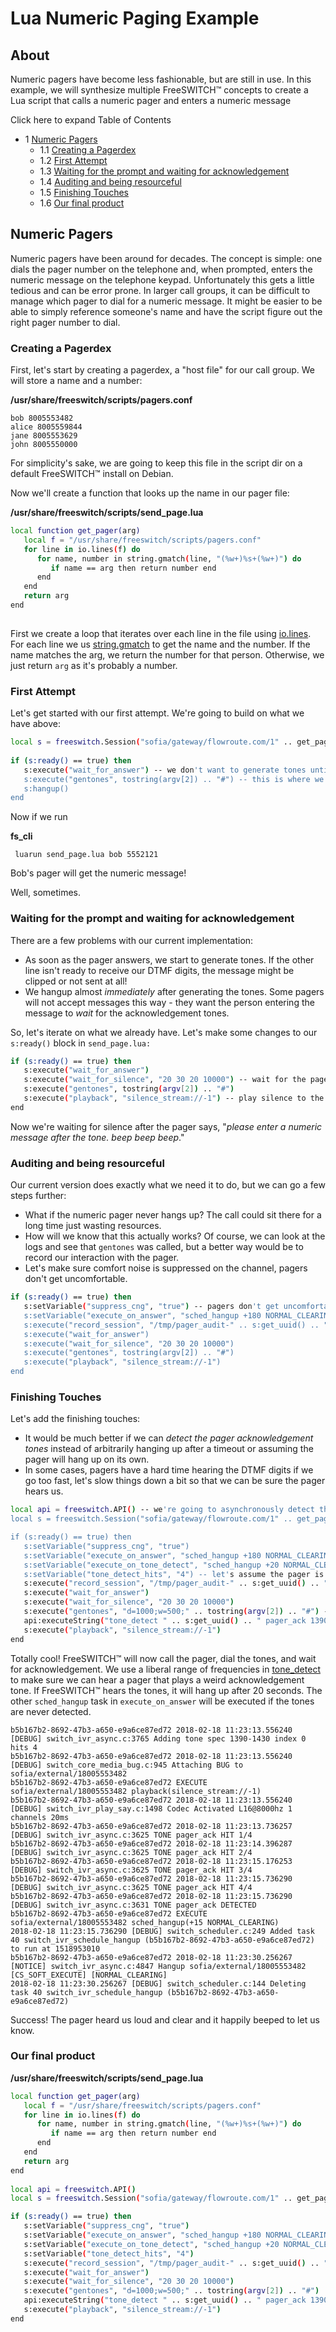 
# Lua Numeric Paging Example 

 

## About

Numeric pagers have become less fashionable, but are still in use. In this example, we will synthesize multiple FreeSWITCH™ concepts to create a Lua script that calls a numeric pager and enters a numeric message

Click here to expand Table of Contents

* 1 [Numeric Pagers](#numeric-pagers)  
   * 1.1 [Creating a Pagerdex](#creating-a-pagerdex)  
   * 1.2 [First Attempt](#numeric-pagers)  
   * 1.3 [Waiting for the prompt and waiting for acknowledgement](#waiting-for-the-prompt-and-waiting-for-acknowledgement)  
   * 1.4 [Auditing and being resourceful](#auditing-and-being-resourceful)  
   * 1.5 [Finishing Touches](#finishing-touches)  
   * 1.6 [Our final product](#our-final-product)

## Numeric Pagers

Numeric pagers have been around for decades. The concept is simple: one dials the pager number on the telephone and, when prompted, enters the numeric message on the telephone keypad. Unfortunately this gets a little tedious and can be error prone. In larger call groups, it can be difficult to manage which pager to dial for a numeric message. It might be easier to be able to simply reference someone's name and have the script figure out the right pager number to dial.

### Creating a Pagerdex

First, let's start by creating a pagerdex, a "host file" for our call group. We will store a name and a number:

**/usr/share/freeswitch/scripts/pagers.conf**

```text
bob 8005553482
alice 8005559844
jane 8005553629
john 8005550000
```

For simplicity's sake, we are going to keep this file in the script dir on a default FreeSWITCH™ install on Debian.

Now we'll create a function that looks up the name in our pager file:

**/usr/share/freeswitch/scripts/send\_page.lua**

```bash
local function get_pager(arg)
   local f = "/usr/share/freeswitch/scripts/pagers.conf"
   for line in io.lines(f) do
      for name, number in string.gmatch(line, "(%w+)%s+(%w+)") do
         if name == arg then return number end
      end
   end
   return arg
end
 
```

First we create a loop that iterates over each line in the file using [io.lines](http://www.lua.org/manual/5.2/manual.html#pdf-io.lines). For each line we us [string.gmatch](http://www.lua.org/manual/5.2/manual.html#pdf-string.gmatch) to get the name and the number. If the name matches the arg, we return the number for that person. Otherwise, we just return `arg` as it's probably a number.

### First Attempt

Let's get started with our first attempt. We're going to build on what we have above:

```bash
local s = freeswitch.Session("sofia/gateway/flowroute.com/1" .. get_pager(argv[1])) -- the first argument will be either a name or a pager number
 
if (s:ready() == true) then
   s:execute("wait_for_answer") -- we don't want to generate tones until the far end picks up
   s:execute("gentones", tostring(argv[2]) .. "#") -- this is where we play the tones to the pager, numeric message end with #
   s:hangup()
end
```

Now if we run 

**fs\_cli**

```text
 luarun send_page.lua bob 5552121
```

Bob's pager will get the numeric message!

Well, sometimes. 

### Waiting for the prompt and waiting for acknowledgement

There are a few problems with our current implementation:

* As soon as the pager answers, we start to generate tones. If the other line isn't ready to receive our DTMF digits, the message might be clipped or not sent at all!
* We hangup almost _immediately_ after generating the tones. Some pagers will not accept messages this way - they want the person entering the message to _wait_ for the acknowledgement tones.

So, let's iterate on what we already have. Let's make some changes to our `s:ready()` block in `send_page.lua:`

```bash
if (s:ready() == true) then
   s:execute("wait_for_answer")
   s:execute("wait_for_silence", "20 30 20 10000") -- wait for the pager to shutup before we start sending tones
   s:execute("gentones", tostring(argv[2]) .. "#")
   s:execute("playback", "silence_stream://-1") -- play silence to the pager until it hangs up on its own
end
```

Now we're waiting for silence after the pager says, "_please enter a numeric message after the tone. beep beep beep_."

### Auditing and being resourceful

Our current version does exactly what we need it to do, but we can go a few steps further:

* What if the numeric pager never hangs up? The call could sit there for a long time just wasting resources.
* How will we know that this actually works? Of course, we can look at the logs and see that `gentones` was called, but a better way would be to record our interaction with the pager.
* Let's make sure comfort noise is suppressed on the channel, pagers don't get uncomfortable.

```bash
if (s:ready() == true) then
   s:setVariable("suppress_cng", "true") -- pagers don't get uncomfortable
   s:setVariable("execute_on_answer", "sched_hangup +180 NORMAL_CLEARING") -- hang up automatically after 3 minutes
   s:execute("record_session", "/tmp/pager_audit-" .. s:get_uuid() .. ".wav") -- record the session for auditing purposes
   s:execute("wait_for_answer")
   s:execute("wait_for_silence", "20 30 20 10000")
   s:execute("gentones", tostring(argv[2]) .. "#")
   s:execute("playback", "silence_stream://-1")
end
```

### Finishing Touches

Let's add the finishing touches:

* It would be much better if we can _detect the pager acknowledgement tones_ instead of arbitrarily hanging up after a timeout or assuming the pager will hang up on its own.
* In some cases, pagers have a hard time hearing the DTMF digits if we go too fast, let's slow things down a bit so that we can be sure the pager hears us.

```bash
local api = freeswitch.API() -- we're going to asynchronously detect the tone so we can keep the line alive while playing silence
local s = freeswitch.Session("sofia/gateway/flowroute.com/1" .. get_pager(argv[1]))

if (s:ready() == true) then
   s:setVariable("suppress_cng", "true")
   s:setVariable("execute_on_answer", "sched_hangup +180 NORMAL_CLEARING")
   s:setVariable("execute_on_tone_detect", "sched_hangup +20 NORMAL_CLEARING") -- this will be called when FreeSWITCH detects our pager_ack tone
   s:setVariable("tone_detect_hits", "4") -- let's assume the pager is going to play the acknowledgement tone at least 4 tiems
   s:execute("record_session", "/tmp/pager_audit-" .. s:get_uuid() .. ".wav")
   s:execute("wait_for_answer")
   s:execute("wait_for_silence", "20 30 20 10000")
   s:execute("gentones", "d=1000;w=500;" .. tostring(argv[2]) .. "#") -- d=1000 sets the length of the digit to 1000ms and w=500 waits 500ms between each digit
   api:executeString("tone_detect " .. s:get_uuid() .. " pager_ack 1390-1430 r +60000") -- begin tone detection and move along to playing silence
   s:execute("playback", "silence_stream://-1")
end
```

Totally cool! FreeSWITCH™ will now call the pager, dial the tones, and wait for acknowledgement. We use a liberal range of frequencies in [tone\_detect](../../../Modules/mod-dptools/6586957.mdx#about) to make sure we can hear a pager that plays a weird acknowledgement tone. If FreeSWITCH™ hears the tones, it will hang up after 20 seconds. The other `sched_hangup` task in `execute_on_answer` will be executed if the tones are never detected.

```text
b5b167b2-8692-47b3-a650-e9a6ce87ed72 2018-02-18 11:23:13.556240 [DEBUG] switch_ivr_async.c:3765 Adding tone spec 1390-1430 index 0 hits 4
b5b167b2-8692-47b3-a650-e9a6ce87ed72 2018-02-18 11:23:13.556240 [DEBUG] switch_core_media_bug.c:945 Attaching BUG to sofia/external/18005553482
b5b167b2-8692-47b3-a650-e9a6ce87ed72 EXECUTE sofia/external/18005553482 playback(silence_stream://-1)
b5b167b2-8692-47b3-a650-e9a6ce87ed72 2018-02-18 11:23:13.556240 [DEBUG] switch_ivr_play_say.c:1498 Codec Activated L16@8000hz 1 channels 20ms
b5b167b2-8692-47b3-a650-e9a6ce87ed72 2018-02-18 11:23:13.736257 [DEBUG] switch_ivr_async.c:3625 TONE pager_ack HIT 1/4
b5b167b2-8692-47b3-a650-e9a6ce87ed72 2018-02-18 11:23:14.396287 [DEBUG] switch_ivr_async.c:3625 TONE pager_ack HIT 2/4
b5b167b2-8692-47b3-a650-e9a6ce87ed72 2018-02-18 11:23:15.176253 [DEBUG] switch_ivr_async.c:3625 TONE pager_ack HIT 3/4
b5b167b2-8692-47b3-a650-e9a6ce87ed72 2018-02-18 11:23:15.736290 [DEBUG] switch_ivr_async.c:3625 TONE pager_ack HIT 4/4
b5b167b2-8692-47b3-a650-e9a6ce87ed72 2018-02-18 11:23:15.736290 [DEBUG] switch_ivr_async.c:3631 TONE pager_ack DETECTED
b5b167b2-8692-47b3-a650-e9a6ce87ed72 EXECUTE sofia/external/18005553482 sched_hangup(+15 NORMAL_CLEARING)
2018-02-18 11:23:15.736290 [DEBUG] switch_scheduler.c:249 Added task 40 switch_ivr_schedule_hangup (b5b167b2-8692-47b3-a650-e9a6ce87ed72) to run at 1518953010
b5b167b2-8692-47b3-a650-e9a6ce87ed72 2018-02-18 11:23:30.256267 [NOTICE] switch_ivr_async.c:4847 Hangup sofia/external/18005553482 [CS_SOFT_EXECUTE] [NORMAL_CLEARING]
2018-02-18 11:23:30.256267 [DEBUG] switch_scheduler.c:144 Deleting task 40 switch_ivr_schedule_hangup (b5b167b2-8692-47b3-a650-e9a6ce87ed72)
```

Success! The pager heard us loud and clear and it happily beeped to let us know.

### Our final product

**/usr/share/freeswitch/scripts/send\_page.lua**

```bash
local function get_pager(arg)
   local f = "/usr/share/freeswitch/scripts/pagers.conf"
   for line in io.lines(f) do
      for name, number in string.gmatch(line, "(%w+)%s+(%w+)") do
         if name == arg then return number end
      end
   end
   return arg
end
 
local api = freeswitch.API()
local s = freeswitch.Session("sofia/gateway/flowroute.com/1" .. get_pager(argv[1]))

if (s:ready() == true) then
   s:setVariable("suppress_cng", "true")
   s:setVariable("execute_on_answer", "sched_hangup +180 NORMAL_CLEARING")
   s:setVariable("execute_on_tone_detect", "sched_hangup +20 NORMAL_CLEARING")
   s:setVariable("tone_detect_hits", "4")
   s:execute("record_session", "/tmp/pager_audit-" .. s:get_uuid() .. ".wav")
   s:execute("wait_for_answer")
   s:execute("wait_for_silence", "20 30 20 10000")
   s:execute("gentones", "d=1000;w=500;" .. tostring(argv[2]) .. "#")
   api:executeString("tone_detect " .. s:get_uuid() .. " pager_ack 1390-1430 r +60000")
   s:execute("playback", "silence_stream://-1")
end
```


